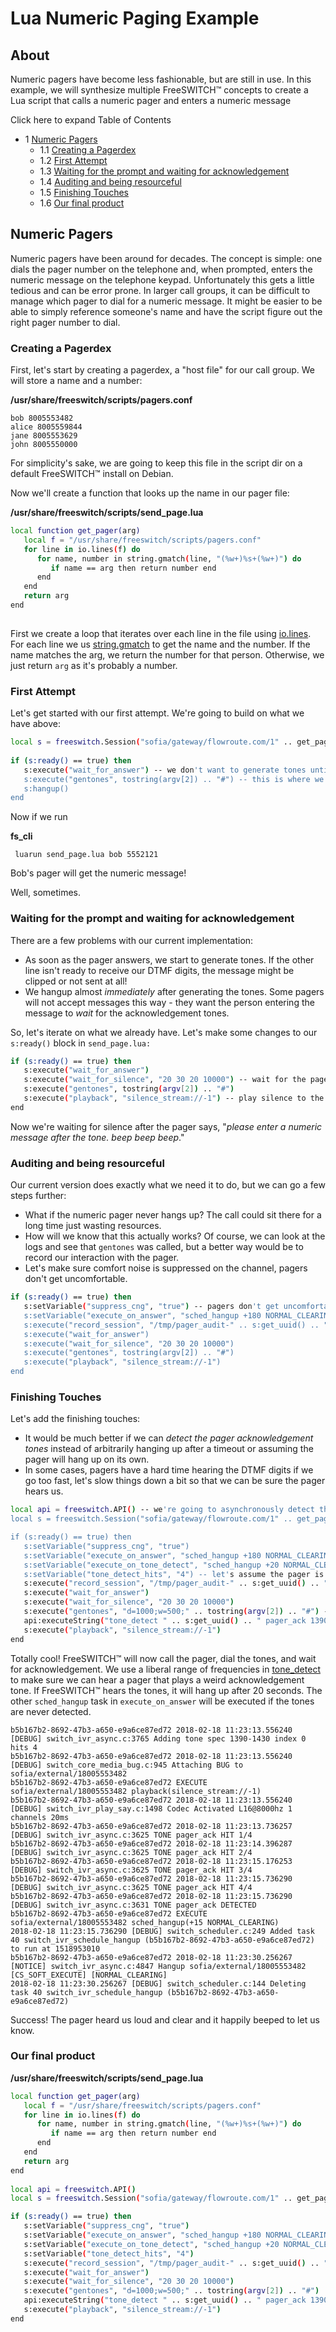 
# Lua Numeric Paging Example 

 

## About

Numeric pagers have become less fashionable, but are still in use. In this example, we will synthesize multiple FreeSWITCH™ concepts to create a Lua script that calls a numeric pager and enters a numeric message

Click here to expand Table of Contents

* 1 [Numeric Pagers](#numeric-pagers)  
   * 1.1 [Creating a Pagerdex](#creating-a-pagerdex)  
   * 1.2 [First Attempt](#numeric-pagers)  
   * 1.3 [Waiting for the prompt and waiting for acknowledgement](#waiting-for-the-prompt-and-waiting-for-acknowledgement)  
   * 1.4 [Auditing and being resourceful](#auditing-and-being-resourceful)  
   * 1.5 [Finishing Touches](#finishing-touches)  
   * 1.6 [Our final product](#our-final-product)

## Numeric Pagers

Numeric pagers have been around for decades. The concept is simple: one dials the pager number on the telephone and, when prompted, enters the numeric message on the telephone keypad. Unfortunately this gets a little tedious and can be error prone. In larger call groups, it can be difficult to manage which pager to dial for a numeric message. It might be easier to be able to simply reference someone's name and have the script figure out the right pager number to dial.

### Creating a Pagerdex

First, let's start by creating a pagerdex, a "host file" for our call group. We will store a name and a number:

**/usr/share/freeswitch/scripts/pagers.conf**

```text
bob 8005553482
alice 8005559844
jane 8005553629
john 8005550000
```

For simplicity's sake, we are going to keep this file in the script dir on a default FreeSWITCH™ install on Debian.

Now we'll create a function that looks up the name in our pager file:

**/usr/share/freeswitch/scripts/send\_page.lua**

```bash
local function get_pager(arg)
   local f = "/usr/share/freeswitch/scripts/pagers.conf"
   for line in io.lines(f) do
      for name, number in string.gmatch(line, "(%w+)%s+(%w+)") do
         if name == arg then return number end
      end
   end
   return arg
end
 
```

First we create a loop that iterates over each line in the file using [io.lines](http://www.lua.org/manual/5.2/manual.html#pdf-io.lines). For each line we us [string.gmatch](http://www.lua.org/manual/5.2/manual.html#pdf-string.gmatch) to get the name and the number. If the name matches the arg, we return the number for that person. Otherwise, we just return `arg` as it's probably a number.

### First Attempt

Let's get started with our first attempt. We're going to build on what we have above:

```bash
local s = freeswitch.Session("sofia/gateway/flowroute.com/1" .. get_pager(argv[1])) -- the first argument will be either a name or a pager number
 
if (s:ready() == true) then
   s:execute("wait_for_answer") -- we don't want to generate tones until the far end picks up
   s:execute("gentones", tostring(argv[2]) .. "#") -- this is where we play the tones to the pager, numeric message end with #
   s:hangup()
end
```

Now if we run 

**fs\_cli**

```text
 luarun send_page.lua bob 5552121
```

Bob's pager will get the numeric message!

Well, sometimes. 

### Waiting for the prompt and waiting for acknowledgement

There are a few problems with our current implementation:

* As soon as the pager answers, we start to generate tones. If the other line isn't ready to receive our DTMF digits, the message might be clipped or not sent at all!
* We hangup almost _immediately_ after generating the tones. Some pagers will not accept messages this way - they want the person entering the message to _wait_ for the acknowledgement tones.

So, let's iterate on what we already have. Let's make some changes to our `s:ready()` block in `send_page.lua:`

```bash
if (s:ready() == true) then
   s:execute("wait_for_answer")
   s:execute("wait_for_silence", "20 30 20 10000") -- wait for the pager to shutup before we start sending tones
   s:execute("gentones", tostring(argv[2]) .. "#")
   s:execute("playback", "silence_stream://-1") -- play silence to the pager until it hangs up on its own
end
```

Now we're waiting for silence after the pager says, "_please enter a numeric message after the tone. beep beep beep_."

### Auditing and being resourceful

Our current version does exactly what we need it to do, but we can go a few steps further:

* What if the numeric pager never hangs up? The call could sit there for a long time just wasting resources.
* How will we know that this actually works? Of course, we can look at the logs and see that `gentones` was called, but a better way would be to record our interaction with the pager.
* Let's make sure comfort noise is suppressed on the channel, pagers don't get uncomfortable.

```bash
if (s:ready() == true) then
   s:setVariable("suppress_cng", "true") -- pagers don't get uncomfortable
   s:setVariable("execute_on_answer", "sched_hangup +180 NORMAL_CLEARING") -- hang up automatically after 3 minutes
   s:execute("record_session", "/tmp/pager_audit-" .. s:get_uuid() .. ".wav") -- record the session for auditing purposes
   s:execute("wait_for_answer")
   s:execute("wait_for_silence", "20 30 20 10000")
   s:execute("gentones", tostring(argv[2]) .. "#")
   s:execute("playback", "silence_stream://-1")
end
```

### Finishing Touches

Let's add the finishing touches:

* It would be much better if we can _detect the pager acknowledgement tones_ instead of arbitrarily hanging up after a timeout or assuming the pager will hang up on its own.
* In some cases, pagers have a hard time hearing the DTMF digits if we go too fast, let's slow things down a bit so that we can be sure the pager hears us.

```bash
local api = freeswitch.API() -- we're going to asynchronously detect the tone so we can keep the line alive while playing silence
local s = freeswitch.Session("sofia/gateway/flowroute.com/1" .. get_pager(argv[1]))

if (s:ready() == true) then
   s:setVariable("suppress_cng", "true")
   s:setVariable("execute_on_answer", "sched_hangup +180 NORMAL_CLEARING")
   s:setVariable("execute_on_tone_detect", "sched_hangup +20 NORMAL_CLEARING") -- this will be called when FreeSWITCH detects our pager_ack tone
   s:setVariable("tone_detect_hits", "4") -- let's assume the pager is going to play the acknowledgement tone at least 4 tiems
   s:execute("record_session", "/tmp/pager_audit-" .. s:get_uuid() .. ".wav")
   s:execute("wait_for_answer")
   s:execute("wait_for_silence", "20 30 20 10000")
   s:execute("gentones", "d=1000;w=500;" .. tostring(argv[2]) .. "#") -- d=1000 sets the length of the digit to 1000ms and w=500 waits 500ms between each digit
   api:executeString("tone_detect " .. s:get_uuid() .. " pager_ack 1390-1430 r +60000") -- begin tone detection and move along to playing silence
   s:execute("playback", "silence_stream://-1")
end
```

Totally cool! FreeSWITCH™ will now call the pager, dial the tones, and wait for acknowledgement. We use a liberal range of frequencies in [tone\_detect](../../../Modules/mod-dptools/6586957.mdx#about) to make sure we can hear a pager that plays a weird acknowledgement tone. If FreeSWITCH™ hears the tones, it will hang up after 20 seconds. The other `sched_hangup` task in `execute_on_answer` will be executed if the tones are never detected.

```text
b5b167b2-8692-47b3-a650-e9a6ce87ed72 2018-02-18 11:23:13.556240 [DEBUG] switch_ivr_async.c:3765 Adding tone spec 1390-1430 index 0 hits 4
b5b167b2-8692-47b3-a650-e9a6ce87ed72 2018-02-18 11:23:13.556240 [DEBUG] switch_core_media_bug.c:945 Attaching BUG to sofia/external/18005553482
b5b167b2-8692-47b3-a650-e9a6ce87ed72 EXECUTE sofia/external/18005553482 playback(silence_stream://-1)
b5b167b2-8692-47b3-a650-e9a6ce87ed72 2018-02-18 11:23:13.556240 [DEBUG] switch_ivr_play_say.c:1498 Codec Activated L16@8000hz 1 channels 20ms
b5b167b2-8692-47b3-a650-e9a6ce87ed72 2018-02-18 11:23:13.736257 [DEBUG] switch_ivr_async.c:3625 TONE pager_ack HIT 1/4
b5b167b2-8692-47b3-a650-e9a6ce87ed72 2018-02-18 11:23:14.396287 [DEBUG] switch_ivr_async.c:3625 TONE pager_ack HIT 2/4
b5b167b2-8692-47b3-a650-e9a6ce87ed72 2018-02-18 11:23:15.176253 [DEBUG] switch_ivr_async.c:3625 TONE pager_ack HIT 3/4
b5b167b2-8692-47b3-a650-e9a6ce87ed72 2018-02-18 11:23:15.736290 [DEBUG] switch_ivr_async.c:3625 TONE pager_ack HIT 4/4
b5b167b2-8692-47b3-a650-e9a6ce87ed72 2018-02-18 11:23:15.736290 [DEBUG] switch_ivr_async.c:3631 TONE pager_ack DETECTED
b5b167b2-8692-47b3-a650-e9a6ce87ed72 EXECUTE sofia/external/18005553482 sched_hangup(+15 NORMAL_CLEARING)
2018-02-18 11:23:15.736290 [DEBUG] switch_scheduler.c:249 Added task 40 switch_ivr_schedule_hangup (b5b167b2-8692-47b3-a650-e9a6ce87ed72) to run at 1518953010
b5b167b2-8692-47b3-a650-e9a6ce87ed72 2018-02-18 11:23:30.256267 [NOTICE] switch_ivr_async.c:4847 Hangup sofia/external/18005553482 [CS_SOFT_EXECUTE] [NORMAL_CLEARING]
2018-02-18 11:23:30.256267 [DEBUG] switch_scheduler.c:144 Deleting task 40 switch_ivr_schedule_hangup (b5b167b2-8692-47b3-a650-e9a6ce87ed72)
```

Success! The pager heard us loud and clear and it happily beeped to let us know.

### Our final product

**/usr/share/freeswitch/scripts/send\_page.lua**

```bash
local function get_pager(arg)
   local f = "/usr/share/freeswitch/scripts/pagers.conf"
   for line in io.lines(f) do
      for name, number in string.gmatch(line, "(%w+)%s+(%w+)") do
         if name == arg then return number end
      end
   end
   return arg
end
 
local api = freeswitch.API()
local s = freeswitch.Session("sofia/gateway/flowroute.com/1" .. get_pager(argv[1]))

if (s:ready() == true) then
   s:setVariable("suppress_cng", "true")
   s:setVariable("execute_on_answer", "sched_hangup +180 NORMAL_CLEARING")
   s:setVariable("execute_on_tone_detect", "sched_hangup +20 NORMAL_CLEARING")
   s:setVariable("tone_detect_hits", "4")
   s:execute("record_session", "/tmp/pager_audit-" .. s:get_uuid() .. ".wav")
   s:execute("wait_for_answer")
   s:execute("wait_for_silence", "20 30 20 10000")
   s:execute("gentones", "d=1000;w=500;" .. tostring(argv[2]) .. "#")
   api:executeString("tone_detect " .. s:get_uuid() .. " pager_ack 1390-1430 r +60000")
   s:execute("playback", "silence_stream://-1")
end
```


